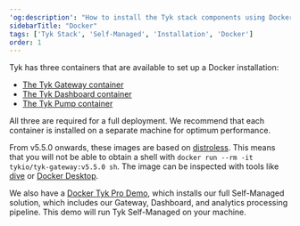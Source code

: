 ```yaml
---
'og:description': "How to install the Tyk stack components using Docker in a self-managed environment"
sidebarTitle: "Docker"
tags: ['Tyk Stack', 'Self-Managed', 'Installation', 'Docker']
order: 1
---
```


Tyk has three containers that are available to set up a Docker installation:

* [The Tyk Gateway container](https://hub.docker.com/r/tykio/tyk-gateway/)
* [The Tyk Dashboard container](https://hub.docker.com/r/tykio/tyk-dashboard/)
* [The Tyk Pump container](https://hub.docker.com/r/tykio/tyk-pump-docker-pub/)

All three are required for a full deployment. We recommend that each container is installed on a separate machine for optimum performance.

From v5.5.0 onwards, these images are based on [distroless](https://github.com/GoogleContainerTools/distroless). This means that you will not be able to obtain a shell with `docker run --rm -it tykio/tyk-gateway:v5.5.0 sh`. The image can be inspected with tools like [dive](https://github.com/wagoodman/dive) or [Docker Desktop](https://www.docker.com/products/docker-desktop/).

We also have a [Docker Tyk Pro Demo](/5.5/tyk-on-premises/docker/docker-pro-demo), which installs our full Self-Managed solution, which includes our Gateway, Dashboard, and analytics processing pipeline. This demo will run Tyk Self-Managed on your machine.
